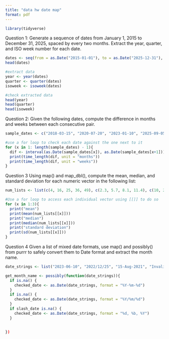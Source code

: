 ```yaml
---
title: "data hw date map"
format: pdf
---
```

```r
library(tidyverse)
```


Question 1: Generate a sequence of dates from January 1, 2015 to December 31, 2025,
spaced by every two months. Extract the year, quarter, and ISO week number 
for each date.

```r
dates <- seq(from = as.Date("2015-01-01"), to = as.Date("2025-12-31"), by = "2 months")
head(dates)

#extract data
year <- year(dates)
quarter <- quarter(dates)
isoweek <- isoweek(dates)

#check extracted data
head(year)
head(quarter)
head(isoweek)
```

Question 2: Given the following dates, compute the difference in months and 
weeks between each consecutive pair.
```r
sample_dates <- c("2018-03-15", "2020-07-20", "2023-01-10", "2025-09-05")

#use a for loop to check each date against the one next to it 
for (x in 1: length(sample_dates) - 1){
  dif <- interval(as.Date(sample_dates[x]), as.Date(sample_dates[x+1]))
  print(time_length(dif, unit = "months"))
  print(time_length(dif, unit = "weeks"))
}
```

Question 3 Using map() and map_dbl(), compute the mean, median, and standard deviation for each
numeric vector in the following list:

```r
num_lists <- list(c(4, 16, 25, 36, 49), c(2.3, 5.7, 8.1, 11.4), c(10, 20, 30, 40, 50))

#Use a for loop to access each individual vector using [[]] to do so
for (x in 1:3){
  print("mean")
  print(mean(num_lists[[x]]))
  print("median")
  print(median(num_lists[[x]]))
  print("standard deviation")
  print(sd(num_lists[[x]]))
}
```

Question 4 Given a list of mixed date formats, use map() and possibly() from purrr to safely convert them to Date format and extract the month name.

```r
date_strings <- list("2023-06-10", "2022/12/25", "15-Aug-2021", "InvalidDate")

get_month_name <- possibly(function(date_strings)){
  if is.na() {
    checked_date <- as.Date(date_strings, format = "%Y-%m-%d")
  }
  if is.na() {
    checked_date <- as.Date(date_strings, format = "%Y/%m/%d")
  }
  if slash_date is.na() {
    checked_date <- as.Date(date_strings, format = "%d, %b, %Y")
  }
  
  
})
```

